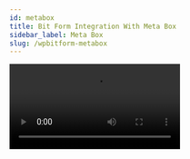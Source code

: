 ```yaml
---
id: metabox
title: Bit Form Integration With Meta Box 
sidebar_label: Meta Box
slug: /wpbitform-metabox
---
```


<Video youtube src="RSXaqSjqttc" />
<br/>

**Meta boxes** are a great way to add extra functionality to a form, such as allowing your visitors to add comments or upload images. A meta box is a custom field that you can integrate into your WordPress form fields. They are especially useful when you need to add custom fields that do not come with the standard WordPress form in the backend.
With Meta Box integration with Bit Form, users can easily integrate their form on a post or a page.

## Create custom post type & fields using Meta Box plugin 
Here, we will demonstrate an example of ***Properties*** to show how you can integrate meta box custom fields with Bit Form fields. Follow the below instructions:

1. For the Meta Box integration, make sure you have installed the ***Meta Box plugin*** successfully on your WordPress dashboard.

 <Image src="Meta-Box/1.Metabox-plugin-Bit-Form" alt="metabox" w="1203" h="400" />

2. Create a post type according to your use case. Here we have already created a type ***Properties***. Also created categories/type related to the post type- ***Commercial***,***Residential***, ***Land*** & ***Industrial***.

 <Image src="Meta-Box/2.Post-Type-Bit-Form" alt="metabox" w="1203" h="300" />

 <Image src="Meta-Box/3.Categories-Bit-Form" alt="metabox" w="1203" h="300" />


3. As we have created ***Properties*** as a custom post type earlier, we will create some custom fields under the type.

4. Navigate to the ***Custom Fields*** option of  ***Meta Box*** plugin & click on ***Add New*** to create a field group under your post type. Then set a name for the field group. Here we have created a new field group called ***Properties Custom Fields****.

 <Image src="Meta-Box/4.Add-New-Field-Group-Bit-Form" alt="metabox" w="1203" h="300" />

5. Create your required fields from the option ***Add Fields*** in terms of field type you want. Set the label of the field, basically which are required for your use case. 

 <Image src="Meta-Box/5.Add-Fields-Bit-Form" alt="metabox" w="1203" h="300" />

6. For the demonstration purpose,  we have created four fields - ***Description*** ,***Location***, ***Price*** & ***Gallery***. Then go to ***Settings*** & set the location of the all fields you have created 

 <Image src="Meta-Box/6.Created-Fields-Bit-Form" alt="metabox" w="1203" h="300" />

 <Image src="Meta-Box/7.Location-Bit-Form" alt="metabox" w="1203" h="300" />

7. Now, click on ***Publish/Update*** to save the fields settings.

> ***Note: All the field settings you have to set are related to your custom post type. Here we have shown you some demo field settings***

## Create a form using Bit Form
It's time to create a form using Bit Form where you have to integrate the Meta Box custom fields created in the earlier steps.

1. After the Meta Box settings, navigate to Bit Form & click on ***Create Form***. Then select ***Blank form***.

 <Image src="Meta-Box/8.Create-Form-Bit-Form" alt="metabox" w="1203" h="300" />

2. Drag & Drop a text field & name it as ***Post Title***. Then select the other fields from the toolbar related to the custom fields you have created on Meta Box & set the fields settings similar to Meta Box settings. Here we have taken four fields - ***Drop-down field, File upload field, Text field & Number Field*** . For the drop-down field we have imported all the properties types from the **taxonomy section**. To import these we have selected the import option as ***Terms***.

 <Image src="Meta-Box/8.1Form-Bit-Form" alt="metabox" w="1203" h="350" />

 <Image src="Meta-Box/9.Import-Taxonomy-Bit-Form" alt="metabox" w="1203" h="350" />

3. After completing all the field settings, save the form.

> ***Note: When you import any tag,categories or any other available taxonomies using the drop-down menu, If you want to link any taxonomy to the post then enable "Use Post Taxonomy Fields" option.It will automatically assign posts to taxonomies without field mapping*** 

## Integration Settings
After finishing the form creation part, move to the integration part where you have to map Meta Box fields with Bit Form fields to create a post via form submission.

1.  Follow the path: ***Settings => Integrations =>  Click on (+) => Click on 'Meta Box'***.  Give a suitable name for the integration.

 <Image src="Meta-Box/10.Settings-to-Integration-Bit-Form" alt="metabox" w="1203" h="350" />

 <Image src="Meta-Box/11.Select-MetaBox-Bit-Form" alt="metabox" w="1203" h="350" />

2. After navigate to the integration page, select the ***Post Type*** you have created for the integration. For example we have selected ***Properties*** as custom post type. 

 <Image src="Meta-Box/12.Select-Post-Type-Bit-Form" alt="metabox" w="1203" h="350" />

3. Now , select ***Post Status***, ***Author*** & ***Comment Status*** according to the requirement.

 <Image src="Meta-Box/13.Select-Other-Bit-Form" alt="metabox" w="1203" h="250" />

4. For the field mapping option you have to configure three types of mapping -

 <Image src="Meta-Box/14.Mapping-Bit-Form" alt="metabox" w="1203" h="350" />

 - At first map the form fields with the ***general/default post fields***.

 - Then map the form fields with the related ***Meta Box fields***.

 - Lastly map the ***file upload*** field. 

5. Save all the integration settings.

 <Image src="Meta-Box/15.Save-Bit-Form" alt="metabox" w="1203" h="300" />

 <Image src="Meta-Box/16.Created-Integration-Bit-Form" alt="metabox" w="1203" h="300" />

 > ***Note: Make sure the Meta Box field type & Bit Form field type have to be the same.***

6. After completing the settings, you have to set the conditions when this integration works. Don't forget to specify the integration name; otherwise, the integration will not work correctly. Here we have set the condition that - every time when records are created/ edited, on form submission the integration will be triggered. At last click on ***Update*** button.

 <Image src="Meta-Box/17.CL-Bit-Form" alt="metabox" w="1203" h="300" />

7. Now, whenever a user will submit the data it will be posted as content on the created custom post type option. Admin can edit those data if needed. Also all the submitted data will be stored on the Form Responses page. Admin can view & manage those data.

 <Image src="Meta-Box/17.CL-Bit-Form" alt="metabox" w="1203" h="300" />

8. Now, whenever a user will submit the data it will be posted as content on the created custom post type option.Also all the submitted data will be stored on the Form Responses page. 

 <Image src="Meta-Box/18.Input-Bit-Form" alt="metabox" w="1203" h="300" />

 <Image src="Meta-Box/19.Post-Bit-Form" alt="metabox" w="1203" h="300" />

 <Image src="Meta-Box/19.1Edit-Page" alt="metabox" w="1203" h="300" /> 

 <Image src="Meta-Box/20. Response-Bit-Form" alt="metabox" w="1203" h="300" />

9. Admin can edit those data if needed. Admin can view & manage those data. Edited data will be updated automatically both on the responses page & post.

 <Image src="Meta-Box/21. Edit-Input-Bit-Form" alt="metabox" w="1203" h="300" /> 

 <Image src="Meta-Box/22. Edit-On-Response-Bit-Form" alt="metabox" w="1203" h="300" />

 <Image src="Meta-Box/23. Edit-On-Post-Bit-Form" alt="metabox" w="1203" h="280" />





